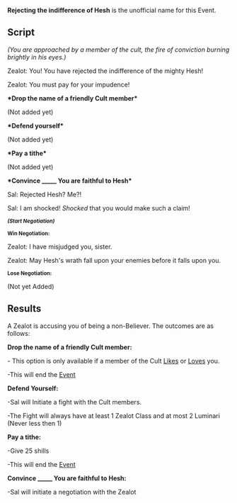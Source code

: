'''Rejecting the indifference of Hesh''' is the unofficial name for this Event.


== Script ==
''(You are approached by a member of the cult, the fire of conviction burning brightly in his eyes.)''

Zealot: You! You have rejected the indifference of the mighty Hesh!

Zealot: You must pay for your impudence!


'''*Drop the name of a friendly Cult member*'''

(Not added yet)


'''*Defend yourself*'''

(Not added yet)


'''*Pay a tithe*'''

(Not added yet)


'''*Convince _____ You are faithful to Hesh*'''

Sal: Rejected Hesh? Me?!

Sal: I am shocked! ''Shocked'' that you would make such a claim!

'''''<small>(Start Negotiation)</small>'''''


'''<small>Win Negotiation:</small>'''

Zealot: I have misjudged you, sister.

Zealot: May Hesh's wrath fall upon your enemies before it falls upon you.


'''<small>Lose Negotiation:</small>'''

(Not yet Added)


== Results ==
A Zealot is accusing you of being a non-Believer. The outcomes are as follows:


'''Drop the name of a friendly Cult member:'''

- This option is only available if a member of the Cult [[Relationships|Likes]] or [[Relationships|Loves]] you.

-This will end the [[Events|Event]] 


'''Defend Yourself:'''

-Sal will Initiate a fight with the Cult members.

-The Fight will always have at least 1 Zealot Class and at most 2 Luminari (Never less then 1)


'''Pay a tithe:'''

-Give 25 shills 

-This will end the [[Events|Event]] 


'''Convince _____ You are faithful to Hesh:'''

-Sal will initiate a negotiation with the Zealot